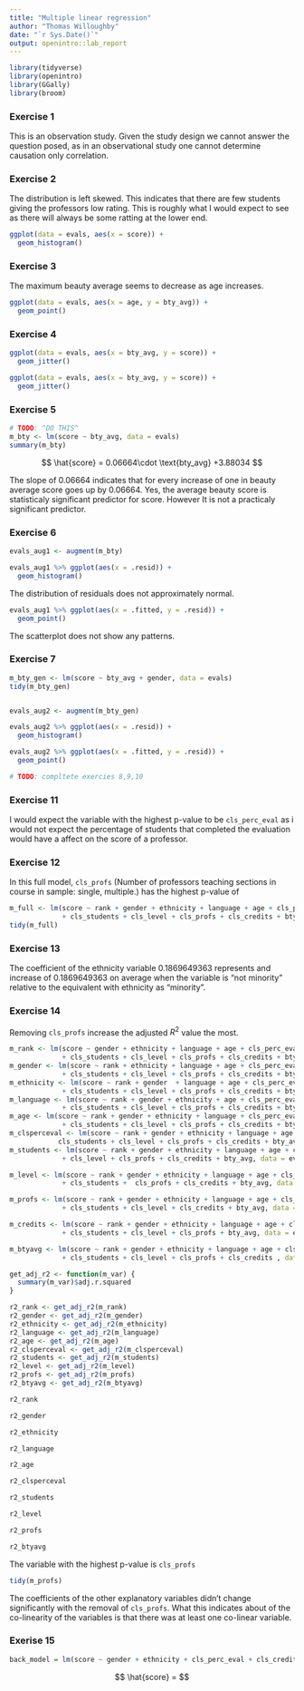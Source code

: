 ```yaml
---
title: "Multiple linear regression"
author: "Thomas Willoughby"
date: "`r Sys.Date()`"
output: openintro::lab_report
---
```


```r
library(tidyverse)
library(openintro)
library(GGally)
library(broom)
```

### Exercise 1

This is an observation study. Given the study design we cannot answer the question posed, as in an observational study one cannot determine causation only correlation.

### Exercise 2

The distribution is left skewed. This indicates that there are few students giving the professors low rating. This is roughly what I would expect to see as there will always be some ratting at the lower end.

```r
ggplot(data = evals, aes(x = score)) +
  geom_histogram()
```

### Exercise 3

The maximum beauty average seems to decrease as age increases.

```r
ggplot(data = evals, aes(x = age, y = bty_avg)) +
  geom_point()
```

### Exercise 4

```r
ggplot(data = evals, aes(x = bty_avg, y = score)) +
  geom_jitter()

ggplot(data = evals, aes(x = bty_avg, y = score)) +
  geom_jitter()
```

### Exercise 5

```r
# TODO: ^DO THIS^
m_bty <- lm(score ~ bty_avg, data = evals)
summary(m_bty)
```

$$
\hat{score} = 0.06664\cdot \text{bty_avg} +3.88034
$$

The slope of 0.06664 indicates that for every increase of one in beauty average score goes up by 0.06664. Yes, the average beauty score is statisticaly significant predictor for score. However It is not a practicaly significant predictor.

### Exercise 6

```r
evals_aug1 <- augment(m_bty)

evals_aug1 %>% ggplot(aes(x = .resid)) +
  geom_histogram()
```

The distribution of residuals does not approximately normal.

```r
evals_aug1 %>% ggplot(aes(x = .fitted, y = .resid)) +
  geom_point()
```

The scatterplot does not show any patterns.

### Exercise 7

```r
m_bty_gen <- lm(score ~ bty_avg + gender, data = evals)
tidy(m_bty_gen)


evals_aug2 <- augment(m_bty_gen)

evals_aug2 %>% ggplot(aes(x = .resid)) +
  geom_histogram()

evals_aug2 %>% ggplot(aes(x = .fitted, y = .resid)) +
  geom_point()

# TODO: compltete exercies 8,9,10
```
### Exercise 11

I would expect the variable with the highest p-value to be $\texttt{cls_perc_eval}$ as i would not expect the percentage of students that completed the evaluation would have a affect on the score of a professor.

### Exercise 12

In this full model, $\texttt{cls_profs}$ (Number of professors teaching sections in course in sample: single, multiple.) has the highest p-value of 

```r
m_full <- lm(score ~ rank + gender + ethnicity + language + age + cls_perc_eval 
             + cls_students + cls_level + cls_profs + cls_credits + bty_avg, data = evals)
tidy(m_full)
```

### Exercise 13

The coefficient of the ethnicity variable 0.1869649363	represents and increase of 0.1869649363 on average when the variable is "not minority" relative to the equivalent with ethnicity as "minority".

### Exercise 14

Removing $\texttt{cls_profs}$ increase the adjusted $R^2$ value the most.

```r
m_rank <- lm(score ~ gender + ethnicity + language + age + cls_perc_eval 
             + cls_students + cls_level + cls_profs + cls_credits + bty_avg, data = evals)
m_gender <- lm(score ~ rank + ethnicity + language + age + cls_perc_eval 
             + cls_students + cls_level + cls_profs + cls_credits + bty_avg, data = evals)
m_ethnicity <- lm(score ~ rank + gender  + language + age + cls_perc_eval 
             + cls_students + cls_level + cls_profs + cls_credits + bty_avg, data = evals)
m_language <- lm(score ~ rank + gender + ethnicity + age + cls_perc_eval 
             + cls_students + cls_level + cls_profs + cls_credits + bty_avg, data = evals)
m_age <- lm(score ~ rank + gender + ethnicity + language + cls_perc_eval 
             + cls_students + cls_level + cls_profs + cls_credits + bty_avg, data = evals)
m_clsperceval <- lm(score ~ rank + gender + ethnicity + language + age +  
            cls_students + cls_level + cls_profs + cls_credits + bty_avg, data = evals)
m_students <- lm(score ~ rank + gender + ethnicity + language + age + cls_perc_eval 
             + cls_level + cls_profs + cls_credits + bty_avg, data = evals)

m_level <- lm(score ~ rank + gender + ethnicity + language + age + cls_perc_eval 
             + cls_students +  cls_profs + cls_credits + bty_avg, data = evals)

m_profs <- lm(score ~ rank + gender + ethnicity + language + age + cls_perc_eval 
             + cls_students + cls_level + cls_credits + bty_avg, data = evals)

m_credits <- lm(score ~ rank + gender + ethnicity + language + age + cls_perc_eval 
             + cls_students + cls_level + cls_profs + bty_avg, data = evals)

m_btyavg <- lm(score ~ rank + gender + ethnicity + language + age + cls_perc_eval 
             + cls_students + cls_level + cls_profs + cls_credits , data = evals)

get_adj_r2 <- function(m_var) {
  summary(m_var)$adj.r.squared
}

r2_rank <- get_adj_r2(m_rank)
r2_gender <- get_adj_r2(m_gender)
r2_ethnicity <- get_adj_r2(m_ethnicity)
r2_language <- get_adj_r2(m_language)
r2_age <- get_adj_r2(m_age)
r2_clsperceval <- get_adj_r2(m_clsperceval)
r2_students <- get_adj_r2(m_students)
r2_level <- get_adj_r2(m_level)
r2_profs <- get_adj_r2(m_profs)
r2_btyavg <- get_adj_r2(m_btyavg)

```

```r
r2_rank
```

```r
r2_gender
```

```r
r2_ethnicity
```

```r
r2_language
```

```r
r2_age
```

```r
r2_clsperceval
```

```r
r2_students
```

```r
r2_level
```

```r
r2_profs
```

```r
r2_btyavg
```
The variable with the highest p-value is $\texttt{cls_profs}$

```r
tidy(m_profs)
```

The coefficients of the other explanatory variables didn't change significantly with the removal of $\texttt{cls_profs}$. What this indicates about of the co-linearity of the variables is that there was at least one co-linear variable.

### Exerise 15

```r
back_model = lm(score ~ gender + ethnicity + cls_perc_eval + cls_credits + bty_avg, dat = evals)
```

$$
\hat{score} = 
$$